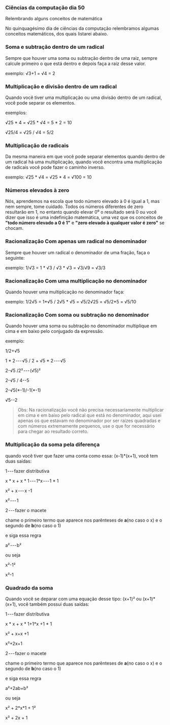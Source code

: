 




### Ciências da computação dia 50

Relembrando alguns conceitos de matemática

No quinquagésimo dia de ciências da computação relembramos algumas
conceitos matemáticos, dos quais listarei abaixo.








### Soma e subtração dentro de um radical

Sempre que houver uma soma ou subtração dentro de uma raiz, sempre
calcule primeiro o que está dentro e depois faça a raiz desse valor.

exemplo: √3+1 = √4 = 2








### Multiplicação e divisão dentro de um radical

Quando você tiver uma multiplicação ou uma divisão dentro de um radical,
você pode separar os elementos.

exemplos:

√25 \* 4 = √25 \* √4 = 5 \* 2 = 10

√25/4 = √25 / √4 = 5/2








### Multiplicação de radicais

Da mesma maneira em que você pode separar elementos quando dentro de um
radical há uma multiplicação, quando você encontra uma multiplicação de
radicais você pode fazer o caminho inverso.

exemplo: √25 \* √4 = √25 \* 4 = √100 = 10








### Números elevados à zero

Nós, aprendemos na escola que todo número elevado à 0 é igual a 1, mas
nem sempre, tome cuidado. Todos os números diferentes de zero resultarão
em 1, no entanto quando elevar 0⁰ o resultado será 0 ou você dizer que
isso é uma indefinição matemática, uma vez que os conceitos de **"todo
número elevado a 0 é 1"** e **"zero elevado à qualquer valor é zero"**
se chocam.








### Racionalização Com apenas um radical no denominador

Sempre que houver um radical o denominador de uma fração, faça o
seguinte:

exemplo: 1/√3 = 1 \* √3 / √3 \* √3 = √3/√9 = √3/3








### Racionalização Com uma multiplicação no denominador

Quando houver uma multiplicação no denominador faça:

exemplo: 1/2√5 = 1\*√5 / 2√5 \* √5 = √5/2√25 = √5/2\*5 = √5/10








### **Racionalização Com soma ou subtração no denominador**

Quando houver uma soma ou subtração no denominador multiplique em cima e
em baixo pelo conjugado da expressão.

exemplo:

1/2+√5

1 \* 2 --- √5 / 2 + √5 \* 2 --- √5

2-√5 /2² --- (√5)²

2-√5 / 4--5

2-√5(\*-1)/-1(\*-1)

√5--2








> Obs: Na racionalização você não precisa necessariamente multiplicar em
> cima e em baixo pelo radical que está no denominador, aqui usei apenas
> os que estavam no denominador por ser raízes quadradas e com números
> extremamente pequenos, use o que for necessário para chegar ao
> resultado correto.








### Multiplicação da soma pela diferença

quando você tiver que fazer uma conta como essa: (x-1)\*(x+1), você tem
duas saídas:

1 --- fazer distributiva

x \* x + x \* 1 --- 1\*x --- 1 \* 1

x² + x --- x -1

x² --- 1

2 --- fazer o macete

chame o primeiro termo que aparece nos parênteses de **a**(no caso o x)
e o segundo de **b**(no caso o 1)

e siga essa regra

a² --- b²

ou seja

x²-1²

x²-1








### **Quadrado da soma**

Quando você se deparar com uma equação desse tipo: (x+1)² ou
(x+1)\*(x+1), você também possui duas saídas:

1 --- fazer distributiva

x \* x + x \* 1+1\*x +1 \* 1

x² + x+x +1

x²+2x+1

2 --- fazer o macete

chame o primeiro termo que aparece nos parênteses de **a**(no caso o x)
e o segundo de **b**(no caso o 1)

e siga essa regra

a²+2ab+b²

ou seja

x² + 2\*x\*1 + 1²

x² + 2x + 1


